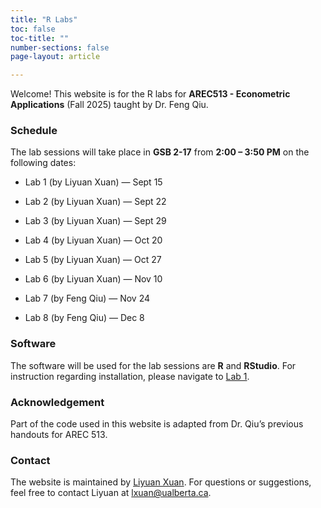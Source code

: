 ```yaml
---
title: "R Labs"
toc: false
toc-title: ""
number-sections: false
page-layout: article  

---
```


Welcome! This website is for the R labs for **AREC513 - Econometric Applications** (Fall 2025) taught by Dr. Feng Qiu. 

### Schedule

The lab sessions will take place in **GSB 2-17** from **2:00 – 3:50 PM** on the following dates:

- Lab 1 (by Liyuan Xuan) — Sept 15  

- Lab 2 (by Liyuan Xuan) — Sept 22  

- Lab 3 (by Liyuan Xuan) — Sept 29 

- Lab 4 (by Liyuan Xuan) — Oct 20  

- Lab 5 (by Liyuan Xuan) — Oct 27 

- Lab 6 (by Liyuan Xuan) — Nov 10 

- Lab 7 (by Feng Qiu) — Nov 24  

- Lab 8 (by Feng Qiu) — Dec 8 

### Software

The software will be used for the lab sessions are **R** and **RStudio**. For instruction regarding installation, please navigate to [Lab 1](labs/lab1.qmd).

### Acknowledgement

Part of the code used in this website is adapted from Dr. Qiu’s previous handouts for AREC 513.

### Contact

The website is maintained by [Liyuan Xuan](https://apps.ualberta.ca/directory/person/lxuan). For questions or suggestions, feel free to contact Liyuan at <lxuan@ualberta.ca>.